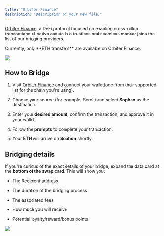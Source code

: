 ```yaml
---
title: "Orbiter Finance"
description: "Description of your new file."
---
```


&#x20;[Orbiter Finance](https://orbiter.finance/), a DeFi protocol focused on enabling cross-rollup transactions of native assets in a trustless and seamless manner joins the list of our bridging providers.

<Info>
  Currently, only **ETH transfers** are available on Orbiter Finance.
</Info>

![](/images/orbiter)

## How to Bridge

1. Visit [Orbiter Finance](https://orbiter.finance/) and connect your wallet(one from their supported list for the chain you're using).

2. Choose your source (for example, Scroll) and select **Sophon** as the destination.

3. Enter your **desired amount**, confirm the transaction, and approve it in your wallet.

4. Follow the **prompts** to complete your transaction.

5. Your **ETH** will arrive on **Sophon** shortly.

## Bridging details

If you're curious of the exact details of your bridge, expand the data card at the **bottom of the swap card.** This will show you:&#x20;

* The Recipient address

* The duration of the bridging process

* The associated fees

* How much you will receive

* Potential loyalty/reward/bonus points

![](/images/orbiter-details.png)